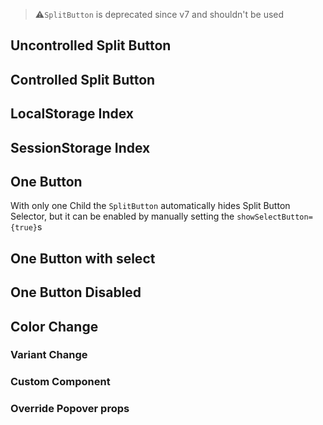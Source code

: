 

<Meta of={SplitButtonStories} />

> ⚠️`SplitButton` is deprecated since v7 and shouldn't be used

## Uncontrolled Split Button

<Canvas>
    <Story of={SplitButtonStories.Uncontrolled} />
</Canvas>

## Controlled Split Button

<Canvas>
    <Story of={SplitButtonStories.Controlled} />
</Canvas>

## LocalStorage Index

<Canvas>
    <Story of={SplitButtonStories.LocalStorageIndex} />
</Canvas>

## SessionStorage Index

<Canvas>
    <Story of={SplitButtonStories.SessionStorageIndex} />
</Canvas>

## One Button

With only one Child the `SplitButton` automatically hides Split Button Selector, but it can be enabled by manually setting the `showSelectButton={true}`s

<Canvas>
    <Story of={SplitButtonStories.OneChild} />
</Canvas>

## One Button with select

<Canvas>
    <Story of={SplitButtonStories.OneChildWithSelect} />
</Canvas>

## One Button Disabled

<Canvas>
    <Story of={SplitButtonStories.OneChildDisabled} />
</Canvas>

## Color Change

<Canvas>
    <Story of={SplitButtonStories.ColorChange} />
</Canvas>

### Variant Change

<Canvas>
    <Story of={SplitButtonStories.VariantChange} />
</Canvas>

### Custom Component

<Canvas>
    <Story of={SplitButtonStories.CustomComponent} />
</Canvas>

### Override Popover props

<Canvas>
    <Story of={SplitButtonStories.OverridePopoverProps} />
</Canvas>
